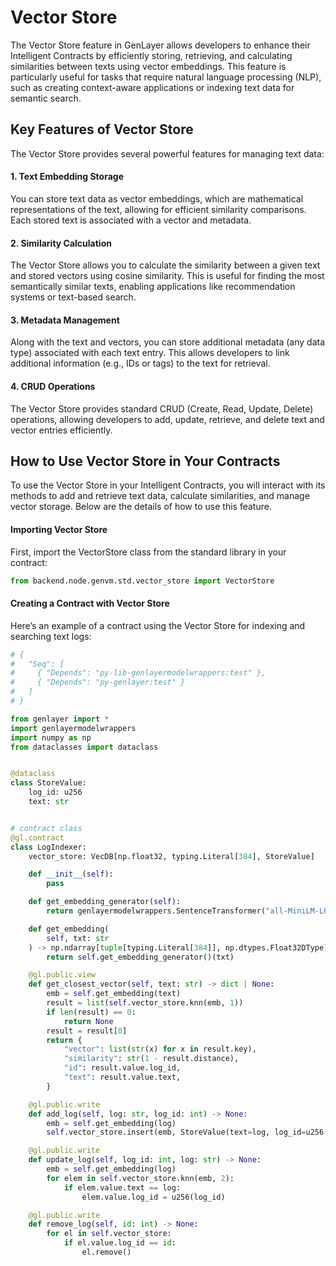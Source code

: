 # Vector Store
The Vector Store feature in GenLayer allows developers to enhance their Intelligent Contracts by efficiently storing, retrieving, and calculating similarities between texts using vector embeddings. This feature is particularly useful for tasks that require natural language processing (NLP), such as creating context-aware applications or indexing text data for semantic search.

## Key Features of Vector Store
The Vector Store provides several powerful features for managing text data:

#### 1. Text Embedding Storage
You can store text data as vector embeddings, which are mathematical representations of the text, allowing for efficient similarity comparisons. Each stored text is associated with a vector and metadata.

#### 2. Similarity Calculation
The Vector Store allows you to calculate the similarity between a given text and stored vectors using cosine similarity. This is useful for finding the most semantically similar texts, enabling applications like recommendation systems or text-based search.

#### 3. Metadata Management
Along with the text and vectors, you can store additional metadata (any data type) associated with each text entry. This allows developers to link additional information (e.g., IDs or tags) to the text for retrieval.

#### 4. CRUD Operations
The Vector Store provides standard CRUD (Create, Read, Update, Delete) operations, allowing developers to add, update, retrieve, and delete text and vector entries efficiently.

## How to Use Vector Store in Your Contracts
To use the Vector Store in your Intelligent Contracts, you will interact with its methods to add and retrieve text data, calculate similarities, and manage vector storage. Below are the details of how to use this feature.

#### Importing Vector Store
First, import the VectorStore class from the standard library in your contract:

```python
from backend.node.genvm.std.vector_store import VectorStore
```

#### Creating a Contract with Vector Store
Here’s an example of a contract using the Vector Store for indexing and searching text logs:

```python
# {
#   "Seq": [
#     { "Depends": "py-lib-genlayermodelwrappers:test" },
#     { "Depends": "py-genlayer:test" }
#   ]
# }

from genlayer import *
import genlayermodelwrappers
import numpy as np
from dataclasses import dataclass


@dataclass
class StoreValue:
    log_id: u256
    text: str


# contract class
@gl.contract
class LogIndexer:
    vector_store: VecDB[np.float32, typing.Literal[384], StoreValue]

    def __init__(self):
        pass

    def get_embedding_generator(self):
        return genlayermodelwrappers.SentenceTransformer("all-MiniLM-L6-v2")

    def get_embedding(
        self, txt: str
    ) -> np.ndarray[tuple[typing.Literal[384]], np.dtypes.Float32DType]:
        return self.get_embedding_generator()(txt)

    @gl.public.view
    def get_closest_vector(self, text: str) -> dict | None:
        emb = self.get_embedding(text)
        result = list(self.vector_store.knn(emb, 1))
        if len(result) == 0:
            return None
        result = result[0]
        return {
            "vector": list(str(x) for x in result.key),
            "similarity": str(1 - result.distance),
            "id": result.value.log_id,
            "text": result.value.text,
        }

    @gl.public.write
    def add_log(self, log: str, log_id: int) -> None:
        emb = self.get_embedding(log)
        self.vector_store.insert(emb, StoreValue(text=log, log_id=u256(log_id)))

    @gl.public.write
    def update_log(self, log_id: int, log: str) -> None:
        emb = self.get_embedding(log)
        for elem in self.vector_store.knn(emb, 2):
            if elem.value.text == log:
                elem.value.log_id = u256(log_id)

    @gl.public.write
    def remove_log(self, id: int) -> None:
        for el in self.vector_store:
            if el.value.log_id == id:
                el.remove()

```



